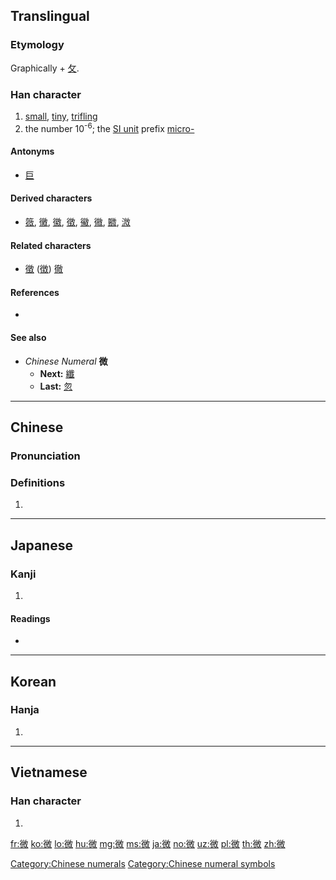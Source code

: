 {{also|徵|徴}}
==Translingual==

===Etymology===
{{Han compound|彳|𢼸|c1=s|c2=p|ls=psc}}

Graphically {{Han compound|彳|山|兀}} + [[攵]].

===Han character===
{{Han char|rn=60|rad=彳|as=10|sn=13|four=28240|canj=HOUNK,HOUUK|ids=⿰彳𢼸}}

# [[small]], [[tiny]], [[trifling]]
# the number 10<sup>-6</sup>; the [[Appendix:SI units|SI unit]] prefix [[micro-]]

====Antonyms====
* [[巨]]

====Derived characters====
* [[䉠]], [[黴]], [[徽]], [[徵]], [[鰴]], [[幑]], [[覹]], [[溦]]

====Related characters====
* [[徵]] ([[徴]]) [[徹]] <!-- Other 彳 + X + 攵 -->

====References====
* {{Han ref|kx=0370.120|dkj=10203|dj=0696.150|hdz=20837.100|uh=5FAE|ud=24494|bh=B74C|bd=46924}}

====See also====
* ''Chinese Numeral'' '''微'''
** '''Next:''' [[纖]]
** '''Last:''' [[忽]]

[[Category:Chinese numerals]]
[[Category:Chinese numeral symbols]]

----

==Chinese==
{{zh-forms}}

===Pronunciation===
{{zh-pron
|m=微
|c=mei4
|h=pfs=
|md=
|mn=bî/bui
|w=
|mc=y
|oc=y
|cat=n
}}

===Definitions===
{{zh-hanzi}}

# {{rfdef|lang=zh}}

----

==Japanese==

===Kanji===
{{ja-kanji|grade=c|rs=彳10}}

# {{defn|lang=ja|sort=彳10}}

====Readings====
* {{ja-readings|goon=[[み]] (mi)|kanon=[[び]] (bi)|kun=[[ちいさい]] (chiisai), [[かすか]] (kasuka), [[わずか]] (wazuka)}}

----

==Korean==

===Hanja===
{{ko-hanja|hangeul=미|eumhun=|rv=mi|mr=mi|y=mi}}

# {{defn|lang=ko|sort=彳10}}

----

==Vietnamese==

===Han character===
{{vi-hantu|[[vi]]|rs=彳10}}

# {{defn|lang=vi|sort=彳10}}

[[fr:微]]
[[ko:微]]
[[lo:微]]
[[hu:微]]
[[mg:微]]
[[ms:微]]
[[ja:微]]
[[no:微]]
[[uz:微]]
[[pl:微]]
[[th:微]]
[[zh:微]]